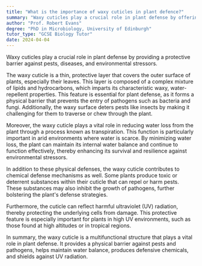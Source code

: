 ```yaml
---
title: "What is the importance of waxy cuticles in plant defence?"
summary: "Waxy cuticles play a crucial role in plant defense by offering a protective barrier against pests, diseases, and environmental stressors."
author: "Prof. Robert Evans"
degree: "PhD in Microbiology, University of Edinburgh"
tutor_type: "GCSE Biology Tutor"
date: 2024-04-04
---
```


Waxy cuticles play a crucial role in plant defense by providing a protective barrier against pests, diseases, and environmental stressors.

The waxy cuticle is a thin, protective layer that covers the outer surface of plants, especially their leaves. This layer is composed of a complex mixture of lipids and hydrocarbons, which imparts its characteristic waxy, water-repellent properties. This feature is essential for plant defense, as it forms a physical barrier that prevents the entry of pathogens such as bacteria and fungi. Additionally, the waxy surface deters pests like insects by making it challenging for them to traverse or chew through the plant.

Moreover, the waxy cuticle plays a vital role in reducing water loss from the plant through a process known as transpiration. This function is particularly important in arid environments where water is scarce. By minimizing water loss, the plant can maintain its internal water balance and continue to function effectively, thereby enhancing its survival and resilience against environmental stressors.

In addition to these physical defenses, the waxy cuticle contributes to chemical defense mechanisms as well. Some plants produce toxic or deterrent substances within their cuticle that can repel or harm pests. These substances may also inhibit the growth of pathogens, further bolstering the plant's defense strategies.

Furthermore, the cuticle can reflect harmful ultraviolet (UV) radiation, thereby protecting the underlying cells from damage. This protective feature is especially important for plants in high UV environments, such as those found at high altitudes or in tropical regions.

In summary, the waxy cuticle is a multifunctional structure that plays a vital role in plant defense. It provides a physical barrier against pests and pathogens, helps maintain water balance, produces defensive chemicals, and shields against UV radiation.
    